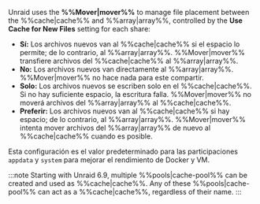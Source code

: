 Unraid uses the **%%Mover|mover%%** to manage file placement between the %%cache|cache%% and %%array|array%%, controlled by the **Use Cache for New Files** setting for each share:

- **Sí:** Los archivos nuevos van al %%cache|cache%% si el espacio lo permite; de lo contrario, al %%array|array%%. %%Mover|mover%% transfiere archivos del %%cache|cache%% al %%array|array%%.
- **No:** Los archivos nuevos van directamente al %%array|array%%. %%Mover|mover%% no hace nada para este compartir.
- **Solo:** Los archivos nuevos se escriben solo en el %%cache|cache%%. Si no hay suficiente espacio, la escritura falla. %%Mover|mover%% no moverá archivos del %%array|array%% al %%cache|cache%%.
- **Preferir:** Los archivos nuevos van al %%cache|cache%% si hay espacio; de lo contrario, al %%array|array%%. %%Mover|mover%% intenta mover archivos del %%array|array%% de nuevo al %%cache|cache%% cuando es posible.

Esta configuración es el valor predeterminado para las participaciones `appdata` y `system` para mejorar el rendimiento de Docker y VM.

:::note
Starting with Unraid 6.9, multiple %%pools|cache-pool%% can be created and used as %%cache|cache%%. Any of these %%pools|cache-pool%% can act as a %%cache|cache%%, regardless of their name.
:::
